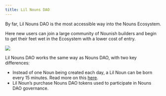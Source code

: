 ```yaml
---
title: Lil Nouns DAO
---
```


By far, Lil Nouns DAO is the most accessible way into the Nouns Ecosystem.

Here new users can join a large community of Nounish builders and begin to get their feet wet in the Ecosystem with a lower cost of entry.

![](/assets/lil-nouns-auction-completed.png)

Lil Nouns DAO works the same way as Nouns DAO, with two key differences:

* Instead of one Noun being created each day, a Lil Noun can be born every 15 minutes. Read more on this [here](https://lilnouns.wtf).
* Lil Noun’s purchase Nouns DAO tokens used to participate in Nouns DAO governance.

